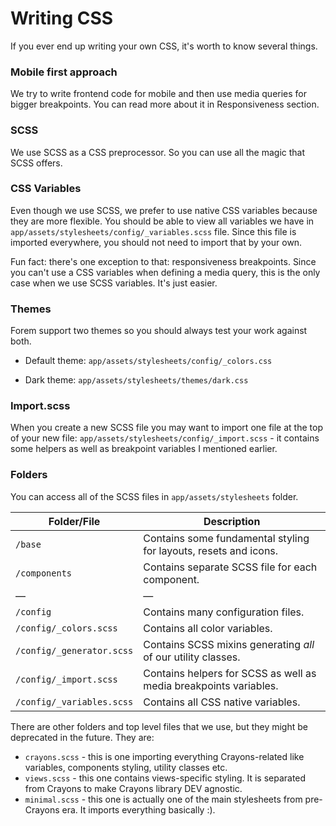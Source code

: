 
<Meta title="Writing CSS" />

# Writing CSS

If you ever end up writing your own CSS, it's worth to know several things.

### Mobile first approach

We try to write frontend code for mobile and then use media queries for bigger
breakpoints. You can read more about it in Responsiveness section.

### SCSS

We use SCSS as a CSS preprocessor. So you can use all the magic that SCSS
offers.

### CSS Variables

Even though we use SCSS, we prefer to use native CSS variables because they are
more flexible. You should be able to view all variables we have in
`app/assets/stylesheets/config/_variables.scss` file. Since this file is
imported everywhere, you should not need to import that by your own.

Fun fact: there's one exception to that: responsiveness breakpoints. Since you
can't use a CSS variables when defining a media query, this is the only case
when we use SCSS variables. It's just easier.

### Themes

Forem support two themes so you should always test your work against both.

- Default theme: `app/assets/stylesheets/config/_colors.css`

- Dark theme: `app/assets/stylesheets/themes/dark.css`

### Import.scss

When you create a new SCSS file you may want to import one file at the top of
your new file: `app/assets/stylesheets/config/_import.scss` - it contains some
helpers as well as breakpoint variables I mentioned earlier.

### Folders

You can access all of the SCSS files in `app/assets/stylesheets` folder.

|Folder/File|Description|
|---|---|
|`/base`| Contains some fundamental styling for layouts, resets and icons.|
|`/components`| Contains separate SCSS file for each component.
|—|—|
|`/config`| Contains many configuration files.
|`/config/_colors.scss`| Contains all color variables.
|`/config/_generator.scss`| Contains SCSS mixins generating *all* of our utility classes.
|`/config/_import.scss`| Contains helpers for SCSS as well as media breakpoints variables.
|`/config/_variables.scss`| Contains all CSS native variables.


There are other folders and top level files that we use, but they might be deprecated in the future. They are:

- `crayons.scss` - this is one importing everything Crayons-related like
    variables, components styling, utility classes etc.
- `views.scss` - this one contains views-specific styling. It is separated
    from Crayons to make Crayons library DEV agnostic.
- `minimal.scss` - this one is actually one of the main stylesheets from
    pre-Crayons era. It imports everything basically :).
